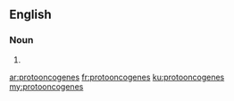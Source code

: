 ==English==

===Noun===
{{head|en}}

# {{plural of|protooncogene}}

[[ar:protooncogenes]]
[[fr:protooncogenes]]
[[ku:protooncogenes]]
[[my:protooncogenes]]